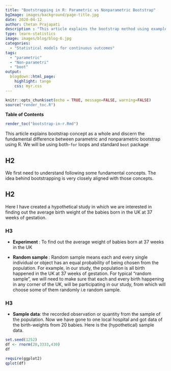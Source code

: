 ```yaml
---
title: "Bootstrapping in R: Parametric vs Nonparametric Bootstrap"
bgImage: images/background/page-title.jpg
date: 2020-04-12
author: Chetan Prajapati
description : "This article explains the bootstrap method using example  using loops and boot function. Bootstrapping is a resampling method which used the Monte Carlo technique to estimate standard error, confidence interval, bias. The methods include parametric and non-parametric bootstrap"
type: learn-statistics
image: images/blog/blog-6.jpg
categories: 
  - "Statistical models for continuous outcomes"
tags:
  - "parametric"
  - "Non-parametri"
  - "boot"
output:
  blogdown::html_page:
    highlight: tango
    css: myr.css
---
```



```r
knitr::opts_chunk$set(echo = TRUE, message=FALSE, warning=FALSE)
source("render_toc.R")
```

<strong>Table of Contents </strong>

```r
render_toc("bootstrap-in-r.Rmd")
```



This article explains bootstrap concept as a whole and discern the fundamental difference between parametric and nonparametric bootstrap using R. We will be using both-`for` loops and standard `boot` package


## H2

We first need to understand following some fundamental concepts. The idea behind bootstrapping is very closely aligned with those concepts.

## H2

Here I have created a hypothetical study in which we are interested in finding out the average birth weight of the babies born in the UK at 37 weeks of gestation.

### H3

+ **Experiment **: To find out the average weight of babies born at 37 weeks in the UK

+ **Random sample **: Random sample means each and every single individual or object has an equal probability of being chosen from the population. For example, in our study, the population is all birth happened in the UK at 37 weeks of gestation. For typical "random sample", we will need to make sure that each and every birth happening in any corner of the UK, will be participating in our study, from which will choose some of them randomly i.e random sample.

### H3

+ **Sample data**: the recorded observation or quantity from the sample of the population. Now we have gone to one local hospital and got data of the birth-weights from 20 babies. Here is the (hypothetical) sample data.

```r
set.seed(1252)
df <- rnorm(20,3333,430)
df
```

```r
require(ggplot2)
qplot(df)
```




